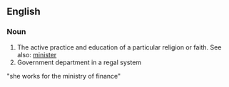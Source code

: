 ==English==

===Noun===
#The active practice and education of a particular religion or faith.  See also: [[minister]]
#Government department in a regal system
"she works for the ministry of finance"